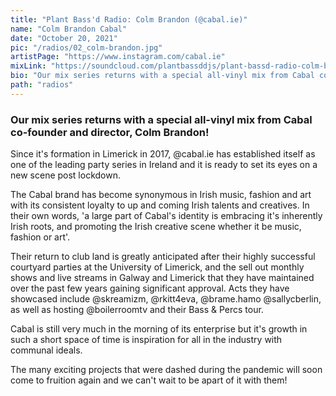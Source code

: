 ---
title: "Plant Bass'd Radio: Colm Brandon (@cabal.ie)"
name: "Colm Brandon Cabal"
date: "October 20, 2021"
pic: "/radios/02_colm-brandon.jpg"
artistPage: "https://www.instagram.com/cabal.ie"
mixLink: "https://soundcloud.com/plantbassddjs/plant-bassd-radio-colm-brandon-vinyl-mix?in=plantbassddjs/sets/plant-bassd-radio"
bio: "Our mix series returns with a special all-vinyl mix from Cabal co-founder and director, Colm Brandon!"
path: "radios"
---

### Our mix series returns with a special all-vinyl mix from Cabal co-founder and director, Colm Brandon!

Since it's formation in Limerick in 2017, @cabal.ie has established itself as one of the leading party series in Ireland and it is ready to set its eyes on a new scene post lockdown.

The Cabal brand has become synonymous in Irish music, fashion and art with its consistent loyalty to up and coming Irish talents and creatives. In their own words, 'a large part of Cabal's identity is embracing it's inherently Irish roots, and promoting the Irish creative scene whether it be music, fashion or art'.

Their return to club land is greatly anticipated after their highly successful courtyard parties at the University of Limerick, and the sell out monthly shows and live streams in Galway and Limerick that they have maintained over the past few years gaining significant approval.
Acts they have showcased include @skreamizm, @rkitt4eva, @brame.hamo @sallycberlin, as well as hosting @boilerroomtv and their Bass & Percs tour.

Cabal is still very much in the morning of its enterprise but it's growth in such a short space of time is inspiration for all in the industry with communal ideals.

The many exciting projects that were dashed during the pandemic will soon come to fruition again and we can't wait to be apart of it with them!

<Picture alt="Colm Brandon tracklist" size={1200} src="/radios/02_tracklist.jpg" />

<SoundCloud
  url="https://soundcloud.com/plantbassddjs/plant-bassd-radio-colm-brandon-vinyl-mix"
  name="Colm Brandon (CABAL) Vinyl Mix"
  height="120px"
/>
